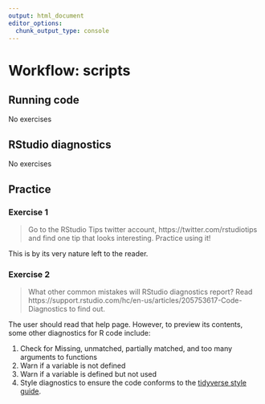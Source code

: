 ```yaml
---
output: html_document
editor_options: 
  chunk_output_type: console
---
```


# Workflow: scripts


## Running code

No exercises

## RStudio diagnostics

No exercises

## Practice

### Exercise 1 {.exercise} 

> Go to the RStudio Tips twitter account, https://twitter.com/rstudiotips and find one tip that looks interesting. Practice using it!

This is by its very nature left to the reader.

### Exercise 2 {.exercise} 

> What other common mistakes will RStudio diagnostics report? Read https://support.rstudio.com/hc/en-us/articles/205753617-Code-Diagnostics to find out.

The user should read that help page. However, to preview its contents, some other diagnostics for R code include:

1. Check for Missing, unmatched, partially matched, and too many arguments to functions
2. Warn if a variable is not defined
3. Warn if a variable is defined but not used
4. Style diagnostics to ensure the code conforms to the [tidyverse style guide](http://adv-r.had.co.nz/Style.html).
